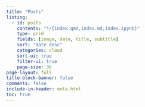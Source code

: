 ```yaml
---
title: "Posts"
listing:
  - id: posts
    contents: "*/{index.qmd,index.md,index.ipynb}"
    type: grid
    fields: [image, date, title, subtitle]
    sort: "date desc"
    categories: cloud
    sort-ui: true
    filter-ui: true
    page-size: 36     
page-layout: full
title-block-banner: false
comments: false
include-in-header: meta.html  
toc: true
---
```



::: {#News}
:::
